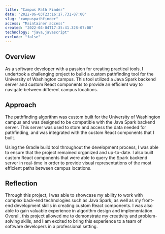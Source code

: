 ```yaml
---
title: "Campus Path Finder"
date: "2022-06-03T23:16:17.731-07:00"
slug: "campuspathfinder"
access: "Maintainer access"
created: "2022-04-04T17:35:41.328-07:00"
technology: "java,javascript"
exclude: "false"
---
```


## Overview

As a software developer with a passion for creating practical tools, I undertook a challenging project to build a custom pathfinding tool for the University of Washington campus. This tool utilized a Java Spark backend server and custom React components to provide an efficient way to navigate between different campus locations.

## Approach

The pathfinding algorithm was custom built for the University of Washington campus and was designed to be compatible with the Java Spark backend server. This server was used to store and access the data needed for pathfinding, and was integrated with the custom React components that I built.

Using the Gradle build tool throughout the development process, I was able to ensure that the project remained organized and up-to-date. I also built custom React components that were able to query the Spark backend server in real-time in order to provide visual representations of the most efficient paths between campus locations.

## Reflection

Through this project, I was able to showcase my ability to work with complex back-end technologies such as Java Spark, as well as my front-end development skills in creating custom React components. I was also able to gain valuable experience in algorithm design and implementation. Overall, this project allowed me to demonstrate my creativity and problem-solving skills, and I am excited to bring this experience to a team of software developers in a professional setting.


